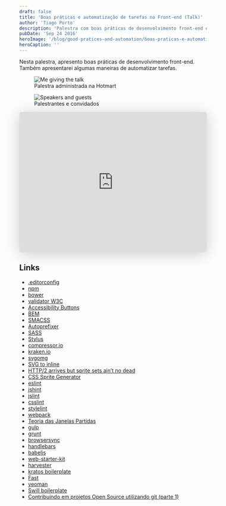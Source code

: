 ```yaml
---
draft: false
title: 'Boas práticas e automatização de tarefas no Front-end (Talk)'
author: 'Tiago Porto'
description: 'Palestra com boas práticas de desenvolvimento front-end e automatização.'
pubDate: 'Sep 24 2016'
heroImage: '/blog/good-pratices-and-automation/boas-praticas-e-automatizacao-de-tarefas-no-front-end.png'
heroCaption: ''
---
```


Nesta palestra, apresento boas práticas de desenvolvimento front-end.
Também apresentarei algumas maneiras de automatizar tarefas.

<figure>
  <img
    src="/blog/good-pratices-and-automation/IMG-20161016-WA0001.jpg"
    alt="Me giving the talk"
  />
  <figcaption>Palestra administrada na Hotmart</figcaption>
</figure>

<figure>
  <img
    src="/blog/good-pratices-and-automation/14390813_1037955926324385_4487109744962186397_n.jpg"
    alt="Speakers and guests"
  />
  <figcaption>Palestrantes e convidados</figcaption>
</figure>

<iframe
  class="speakerdeck-iframe"
  frameborder="0"
  src="https://speakerdeck.com/player/2aec56016045412e9ab8357d591de6c6"
  title="Boas práticas e automatização de tarefas no Front-end"
  allowfullscreen="true"
  style="border: 0px; background: padding-box padding-box rgba(0, 0, 0, 0.1); margin: 0px; padding: 0px; border-radius: 6px; box-shadow: rgba(0, 0, 0, 0.2) 0px 5px 40px; width: 100%; height: auto; aspect-ratio: 560 / 420;"
  data-ratio="1.3333333333333333"
></iframe>

## Links

- [.editorconfig](https://editorconfig.org)
- [npm](https://www.npmjs.com)
- [bower](https://bower.io)
- [validator W3C](https://validator.w3.org)
- [Accessibility Buttons](https://tiagoporto.github.io/accessibility-buttons/)
- [BEM](https://getbem.com/introduction/)
- [SMACSS](https://smacss.com)
- [Autoprefixer](https://autoprefixer.github.io)
- [SASS](https://sass-lang.com)
- [Stylus](https://stylus-lang.com)
- [compressor.io](https://compressor.io)
- [kraken.io](https://kraken.io)
- [svgomg](https://jakearchibald.github.io/svgomg/)
- [SVG to inline](https://github.com/tiagoporto/jquery-svg-to-inline)
- [HTTP/2 arrives but sprite sets ain’t no dead](https://blog.octo.com/en/http2-arrives-but-sprite-sets-aint-no-dead)
- [CSS Sprite Generator](https://spritegen.website-performance.org)
- [eslint](https://eslint.org)
- [jshint](https://jshint.com)
- [jslint](https://www.jslint.com)
- [csslint](https://csslint.net)
- [stylelint](https://stylelint.io)
- [webpack](https://webpack.github.io)
- [Teoria das Janelas Partidas](https://pt.wikipedia.org/wiki/Teoria_das_Janelas_Partidas)
- [gulp](https://gulpjs.com)
- [grunt](https://gruntjs.com)
- [browsersync](https://browsersync.io)
- [handlebars](https://handlebarsjs.com)
- [babeljs](https://babeljs.io)
- [web-starter-kit](https://developers.google.com/web/tools/starter-kit/)
- [harvester](https://www.ryanbensonmedia.com/harvest)
- [kratos boilerplate](https://github.com/felipefialho/kratos-boilerplate)
- [Fast](https://github.com/willianjusten/Fast)
- [yeoman](https://yeoman.io)
- [Swill boilerplate](https://tiagoporto.github.io/swill-boilerplate/)
- [Contribuindo em projetos Open Source utilizando git (parte 1)](https://medium.com/@pragmaticivan/contribuindo-em-projetos-open-source-utilizando-git-parte-1-d2b160e0abb5)
